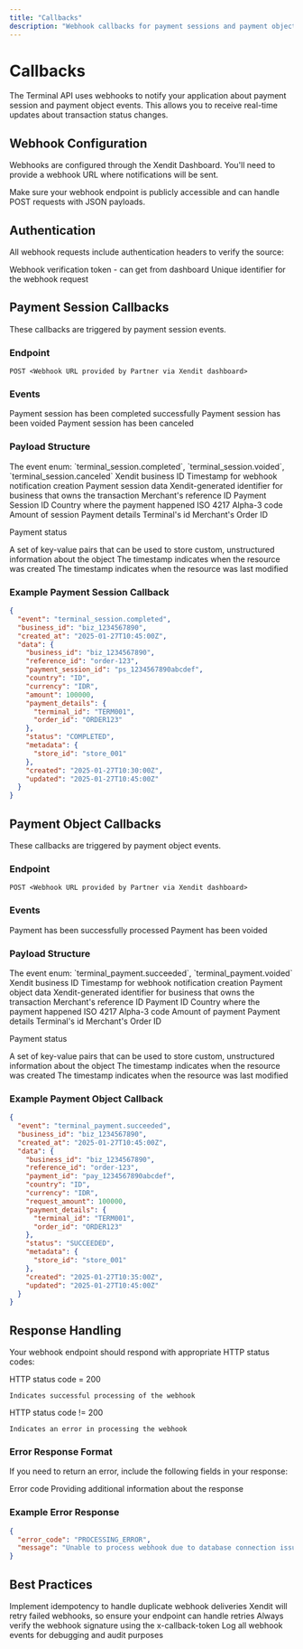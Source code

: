 ```yaml
---
title: "Callbacks"
description: "Webhook callbacks for payment sessions and payment objects"
---
```


# Callbacks

The Terminal API uses webhooks to notify your application about payment session and payment object events. This allows you to receive real-time updates about transaction status changes.

## Webhook Configuration

Webhooks are configured through the Xendit Dashboard. You'll need to provide a webhook URL where notifications will be sent.

<Note>
Make sure your webhook endpoint is publicly accessible and can handle POST requests with JSON payloads.
</Note>

## Authentication

All webhook requests include authentication headers to verify the source:

<ParamField query="x-callback-token" type="string" required>
  Webhook verification token - can get from dashboard
</ParamField>

<ParamField query="webhook-id" type="string" required>
  Unique identifier for the webhook request
</ParamField>

## Payment Session Callbacks

These callbacks are triggered by payment session events.

### Endpoint

```
POST <Webhook URL provided by Partner via Xendit dashboard>
```

### Events

<CardGroup cols={2}>
  <Card title="terminal_session.completed" icon="circle-check">
    Payment session has been completed successfully
  </Card>
  <Card title="terminal_session.voided" icon="circle-x">
    Payment session has been voided
  </Card>
  <Card title="terminal_session.canceled" icon="ban">
    Payment session has been canceled
  </Card>
</CardGroup>

### Payload Structure

<ResponseField name="event" type="string">
  The event enum: `terminal_session.completed`, `terminal_session.voided`, `terminal_session.canceled`
</ResponseField>

<ResponseField name="business_id" type="string">
  Xendit business ID
</ResponseField>

<ResponseField name="created_at" type="DateTime">
  Timestamp for webhook notification creation
</ResponseField>

<ResponseField name="data" type="object">
  Payment session data
</ResponseField>

<ResponseField name="data.business_id" type="string">
  Xendit-generated identifier for business that owns the transaction
</ResponseField>

<ResponseField name="data.reference_id" type="string">
  Merchant's reference ID
</ResponseField>

<ResponseField name="data.payment_session_id" type="string">
  Payment Session ID
</ResponseField>

<ResponseField name="data.country" type="string">
  Country where the payment happened
</ResponseField>

<ResponseField name="data.currency" type="string">
  ISO 4217 Alpha-3 code
</ResponseField>

<ResponseField name="data.amount" type="number">
  Amount of session
</ResponseField>

<ResponseField name="data.payment_details" type="object">
  Payment details
</ResponseField>

<ResponseField name="data.payment_details.terminal_id" type="string">
  Terminal's id
</ResponseField>

<ResponseField name="data.payment_details.order_id" type="string">
  Merchant's Order ID
</ResponseField>

<ResponseField name="data.status" type="string">
  <Enum values={["COMPLETED", "CANCELED"]} />
  
  Payment status
</ResponseField>

<ResponseField name="data.metadata" type="object">
  A set of key-value pairs that can be used to store custom, unstructured information about the object
</ResponseField>

<ResponseField name="data.created" type="DateTime">
  The timestamp indicates when the resource was created
</ResponseField>

<ResponseField name="data.updated" type="DateTime">
  The timestamp indicates when the resource was last modified
</ResponseField>

### Example Payment Session Callback

```json
{
  "event": "terminal_session.completed",
  "business_id": "biz_1234567890",
  "created_at": "2025-01-27T10:45:00Z",
  "data": {
    "business_id": "biz_1234567890",
    "reference_id": "order-123",
    "payment_session_id": "ps_1234567890abcdef",
    "country": "ID",
    "currency": "IDR",
    "amount": 100000,
    "payment_details": {
      "terminal_id": "TERM001",
      "order_id": "ORDER123"
    },
    "status": "COMPLETED",
    "metadata": {
      "store_id": "store_001"
    },
    "created": "2025-01-27T10:30:00Z",
    "updated": "2025-01-27T10:45:00Z"
  }
}
```

## Payment Object Callbacks

These callbacks are triggered by payment object events.

### Endpoint

```
POST <Webhook URL provided by Partner via Xendit dashboard>
```

### Events

<CardGroup cols={2}>
  <Card title="terminal_payment.succeeded" icon="check-circle" color="green">
    Payment has been successfully processed
  </Card>
  <Card title="terminal_payment.voided" icon="x-circle" color="red">
    Payment has been voided
  </Card>
</CardGroup>

### Payload Structure

<ResponseField name="event" type="string">
  The event enum: `terminal_payment.succeeded`, `terminal_payment.voided`
</ResponseField>

<ResponseField name="business_id" type="string">
  Xendit business ID
</ResponseField>

<ResponseField name="created_at" type="DateTime">
  Timestamp for webhook notification creation
</ResponseField>

<ResponseField name="data" type="object">
  Payment object data
</ResponseField>

<ResponseField name="data.business_id" type="string">
  Xendit-generated identifier for business that owns the transaction
</ResponseField>

<ResponseField name="data.reference_id" type="string">
  Merchant's reference ID
</ResponseField>

<ResponseField name="data.payment_id" type="string">
  Payment ID
</ResponseField>

<ResponseField name="data.country" type="string">
  Country where the payment happened
</ResponseField>

<ResponseField name="data.currency" type="string">
  ISO 4217 Alpha-3 code
</ResponseField>

<ResponseField name="data.request_amount" type="number">
  Amount of payment
</ResponseField>

<ResponseField name="data.payment_details" type="object">
  Payment details
</ResponseField>

<ResponseField name="data.payment_details.terminal_id" type="string">
  Terminal's id
</ResponseField>

<ResponseField name="data.payment_details.order_id" type="string">
  Merchant's Order ID
</ResponseField>

<ResponseField name="data.status" type="string">
  <Enum values={["SUCCEEDED", "VOIDED"]} />
  
  Payment status
</ResponseField>

<ResponseField name="data.metadata" type="object">
  A set of key-value pairs that can be used to store custom, unstructured information about the object
</ResponseField>

<ResponseField name="data.created" type="DateTime">
  The timestamp indicates when the resource was created
</ResponseField>

<ResponseField name="data.updated" type="DateTime">
  The timestamp indicates when the resource was last modified
</ResponseField>

### Example Payment Object Callback

```json
{
  "event": "terminal_payment.succeeded",
  "business_id": "biz_1234567890",
  "created_at": "2025-01-27T10:45:00Z",
  "data": {
    "business_id": "biz_1234567890",
    "reference_id": "order-123",
    "payment_id": "pay_1234567890abcdef",
    "country": "ID",
    "currency": "IDR",
    "request_amount": 100000,
    "payment_details": {
      "terminal_id": "TERM001",
      "order_id": "ORDER123"
    },
    "status": "SUCCEEDED",
    "metadata": {
      "store_id": "store_001"
    },
    "created": "2025-01-27T10:35:00Z",
    "updated": "2025-01-27T10:45:00Z"
  }
}
```

## Response Handling

Your webhook endpoint should respond with appropriate HTTP status codes:

<CardGroup cols={2}>
  <Card title="Success" icon="circle-check">
    HTTP status code = 200
    
    Indicates successful processing of the webhook
  </Card>
  <Card title="Error" icon="circle-x">
    HTTP status code != 200
    
    Indicates an error in processing the webhook
  </Card>
</CardGroup>

### Error Response Format

If you need to return an error, include the following fields in your response:

<ResponseField name="error_code" type="string">
  Error code
</ResponseField>

<ResponseField name="message" type="string">
  Providing additional information about the response
</ResponseField>

### Example Error Response

```json
{
  "error_code": "PROCESSING_ERROR",
  "message": "Unable to process webhook due to database connection issue"
}
```

## Best Practices

<CardGroup cols={2}>
  <Card title="Idempotency" icon="repeat">
    Implement idempotency to handle duplicate webhook deliveries
  </Card>
  <Card title="Retry Logic" icon="rotate">
    Xendit will retry failed webhooks, so ensure your endpoint can handle retries
  </Card>
  <Card title="Security" icon="shield">
    Always verify the webhook signature using the x-callback-token
  </Card>
  <Card title="Logging" icon="file-lines">
    Log all webhook events for debugging and audit purposes
  </Card>
</CardGroup>
